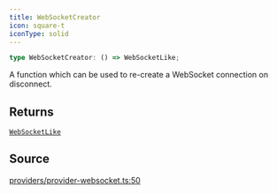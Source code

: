 ```yaml
---
title: WebSocketCreator
icon: square-t
iconType: solid
---
```


```ts
type WebSocketCreator: () => WebSocketLike;
```

A function which can be used to re-create a WebSocket connection on disconnect.

## Returns

[`WebSocketLike`](/sdk/content/interfaces/WebSocketLike)

## Source

[providers/provider-websocket.ts:50](https://github.com/dominant-strategies/quais.js/blob/09cd60f427ec354a4d2a7f44048d42dc45cec47b/src/providers/provider-websocket.ts#L50)
